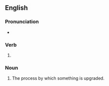 ==English==

===Pronunciation===
* {{IPA|en|/ʌpˈɡreɪ.dɪŋ/}}

===Verb===
{{head|en|verb form}}

# {{present participle of|en|upgrade|nocat=1}}

===Noun===
{{en-noun}}

# The process by which something is upgraded.